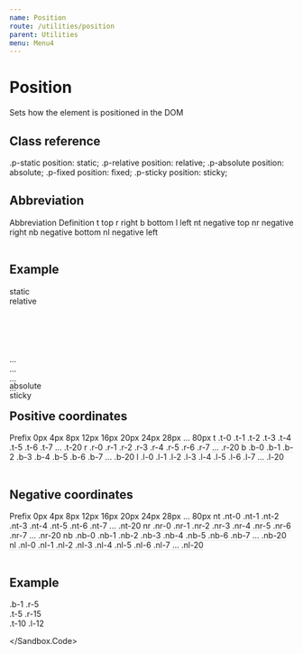 ```yaml
---
name: Position
route: /utilities/position
parent: Utilities
menu: Menu4
---
```



# Position

Sets how the element is positioned in the DOM

## Class reference

<Reference>
  <Property>
    <Name>.p-static</Name>
    <Output>position: static;</Output>
  </Property>
  <Property>
    <Name>.p-relative</Name>
    <Output>position: relative;</Output>
  </Property>
  <Property>
    <Name>.p-absolute</Name>
    <Output>position: absolute;</Output>
  </Property>
  <Property>
    <Name>.p-fixed</Name>
    <Output>position: fixed;</Output>
  </Property>
  <Property>
    <Name>.p-sticky</Name>
    <Output>position: sticky;</Output>
  </Property>
</Reference>

## Abbreviation
<Table>
  <TRow className="flex flex-between p-3 bg-grey-05 c-pointer">
    <TCol className="flex-1 flex flex-start c-grey-50 fw-500">
        Abbreviation
    </TCol>
    <TCol className="flex-1 flex flex-start c-grey-50 fw-500">
        Definition
    </TCol>
  </TRow>
  <TRow className="flex flex-between p-3 c-pointer fs-caption-2" style="border-bottom:1px solid #e1e1e1;">
    <TCol className="flex-1 flex flex-start">
        t
    </TCol>
    <TCol className="flex-1 flex flex-start">
        top
    </TCol>
  </TRow>
  <TRow className="flex flex-between p-3 c-pointer fs-caption-2" style="border-bottom:1px solid #e1e1e1;">
    <TCol className="flex-1 flex flex-start">
        r
    </TCol>
    <TCol className="flex-1 flex flex-start">
        right
    </TCol>
  </TRow>
  <TRow className="flex flex-between p-3 c-pointer fs-caption-2" style="border-bottom:1px solid #e1e1e1;">
    <TCol className="flex-1 flex flex-start">
        b
    </TCol>
    <TCol className="flex-1 flex flex-start">
        bottom
    </TCol>
  </TRow>
  <TRow className="flex flex-between p-3 c-pointer fs-caption-2" style="border-bottom:1px solid #e1e1e1;">
    <TCol className="flex-1 flex flex-start">
        l
    </TCol>
    <TCol className="flex-1 flex flex-start">
        left
    </TCol>
  </TRow>
  <TRow className="flex flex-between p-3 c-pointer fs-caption-2" style="border-bottom:1px solid #e1e1e1;">
    <TCol className="flex-1 flex flex-start">
        nt
    </TCol>
    <TCol className="flex-1 flex flex-start">
        negative top
    </TCol>
  </TRow>
  <TRow className="flex flex-between p-3 c-pointer fs-caption-2" style="border-bottom:1px solid #e1e1e1;">
    <TCol className="flex-1 flex flex-start">
        nr
    </TCol>
    <TCol className="flex-1 flex flex-start">
        negative right
    </TCol>
  </TRow>
  <TRow className="flex flex-between p-3 c-pointer fs-caption-2" style="border-bottom:1px solid #e1e1e1;">
    <TCol className="flex-1 flex flex-start">
        nb
    </TCol>
    <TCol className="flex-1 flex flex-start">
        negative bottom
    </TCol>
  </TRow>
  <TRow className="flex flex-between p-3 c-pointer fs-caption-2" style="border-bottom:1px solid #e1e1e1;">
    <TCol className="flex-1 flex flex-start">
        nl
    </TCol>
    <TCol className="flex-1 flex flex-start">
        negative left
    </TCol>
  </TRow>
</Table>

## Example

<Sandbox>
    <Sandbox.Preview>
        <div className="p-relative o-scroll" style="height:120px;">
            <div className="w-10p d-inline-block bg-tertiary-300 ba bc-tertiary-700 h-56 c-black fs-caption ta-center z-0 p-static">static</div>
            <div className="w-10p d-inline-block bg-tertiary-300 ba bc-tertiary-700 h-56 c-black fs-caption ta-center z-0 p-relative t-5 l-10" style="height:150px;">relative</div>
            <div className="w-10p d-inline-block bg-tertiary-300 ba bc-tertiary-700 h-56 c-black fs-caption ta-center z-0 p-absolute t-12 r-15">absolute</div>
            <div className="w-10p d-inline-block bg-tertiary-300 ba bc-tertiary-700 h-56 c-black fs-caption ta-center z-0 p-sticky t-15">sticky</div>
        </div>
    </Sandbox.Preview>
    <Sandbox.Code>
      <div className="p-static">...</div>
      <div className="p-relative t-5 l-10">...</div>
      <div className="p-absolute t-12 r-15">...</div>
      <div className="p-sticky t-15">...</div>
    </Sandbox.Code>
</Sandbox>

## Positive coordinates
<Table>
<TRow className="flex flex-between p-3 bg-grey-05 c-pointer">
        <TCol className="flex-1 flex flex-start c-grey-50 fw-500">
            Prefix
        </TCol>
        <TCol className="flex-1 flex flex-start c-grey-50 fw-500">
            0px
        </TCol>
        <TCol className="flex-1 flex flex-start c-grey-50 fw-500">
            4px
        </TCol>
        <TCol className="flex-1 flex flex-start c-grey-50 fw-500">
            8px
        </TCol>
        <TCol className="flex-1 flex flex-start c-grey-50 fw-500">
            12px
        </TCol>
        <TCol className="flex-1 flex flex-start c-grey-50 fw-500">
            16px
        </TCol>
        <TCol className="flex-1 flex flex-start c-grey-50 fw-500">
            20px
        </TCol>
        <TCol className="flex-1 flex flex-start c-grey-50 fw-500">
            24px
        </TCol>
        <TCol className="flex-1 flex flex-start c-grey-50 fw-500">
            28px
        </TCol>
        <TCol className="flex-1 flex flex-start c-grey-50 fw-500">
            ...
        </TCol>
        <TCol className="flex-1 flex flex-start c-grey-50 fw-500">
            80px
        </TCol>
    </TRow>
    <TRow className="flex flex-between p-3 c-pointer fs-caption-2" style="border-bottom:1px solid #e1e1e1;">
        <TCol className="flex-1 flex flex-start">
            t
        </TCol>
        <TCol className="flex-1 flex flex-start">
            .t-0
        </TCol>
        <TCol className="flex-1 flex flex-start">
            .t-1
        </TCol>
        <TCol className="flex-1 flex flex-start">
            .t-2
        </TCol>
        <TCol className="flex-1 flex flex-start">
            .t-3
        </TCol>
        <TCol className="flex-1 flex flex-start">
            .t-4
        </TCol>
        <TCol className="flex-1 flex flex-start">
            .t-5
        </TCol>
        <TCol className="flex-1 flex flex-start">
            .t-6
        </TCol>
        <TCol className="flex-1 flex flex-start">
            .t-7
        </TCol>
        <TCol className="flex-1 flex flex-start">
            ...
        </TCol>
        <TCol className="flex-1 flex flex-start">
            .t-20
        </TCol>
    </TRow>
    <TRow className="flex flex-between p-3 c-pointer fs-caption-2" style="border-bottom:1px solid #e1e1e1;">
        <TCol className="flex-1 flex flex-start">
            r
        </TCol>
        <TCol className="flex-1 flex flex-start">
            .r-0
        </TCol>
        <TCol className="flex-1 flex flex-start">
            .r-1
        </TCol>
        <TCol className="flex-1 flex flex-start">
            .r-2
        </TCol>
        <TCol className="flex-1 flex flex-start">
            .r-3
        </TCol>
        <TCol className="flex-1 flex flex-start">
            .r-4
        </TCol>
        <TCol className="flex-1 flex flex-start">
            .r-5
        </TCol>
        <TCol className="flex-1 flex flex-start">
            .r-6
        </TCol>
        <TCol className="flex-1 flex flex-start">
            .r-7
        </TCol>
        <TCol className="flex-1 flex flex-start">
            ...
        </TCol>
        <TCol className="flex-1 flex flex-start">
            .r-20
        </TCol>
    </TRow>
    <TRow className="flex flex-between p-3 c-pointer fs-caption-2" style="border-bottom:1px solid #e1e1e1;">
        <TCol className="flex-1 flex flex-start">
            b
        </TCol>
        <TCol className="flex-1 flex flex-start">
            .b-0
        </TCol>
        <TCol className="flex-1 flex flex-start">
            .b-1
        </TCol>
        <TCol className="flex-1 flex flex-start">
            .b-2
        </TCol>
        <TCol className="flex-1 flex flex-start">
            .b-3
        </TCol>
        <TCol className="flex-1 flex flex-start">
            .b-4
        </TCol>
        <TCol className="flex-1 flex flex-start">
            .b-5
        </TCol>
        <TCol className="flex-1 flex flex-start">
            .b-6
        </TCol>
        <TCol className="flex-1 flex flex-start">
            .b-7
        </TCol>
        <TCol className="flex-1 flex flex-start">
            ...
        </TCol>
        <TCol className="flex-1 flex flex-start">
            .b-20
        </TCol>
    </TRow>
    <TRow className="flex flex-between p-3 c-pointer fs-caption-2" style="border-bottom:1px solid #e1e1e1;">
        <TCol className="flex-1 flex flex-start">
            l
        </TCol>
        <TCol className="flex-1 flex flex-start">
            .l-0
        </TCol>
        <TCol className="flex-1 flex flex-start">
            .l-1
        </TCol>
        <TCol className="flex-1 flex flex-start">
            .l-2
        </TCol>
        <TCol className="flex-1 flex flex-start">
            .l-3
        </TCol>
        <TCol className="flex-1 flex flex-start">
            .l-4
        </TCol>
        <TCol className="flex-1 flex flex-start">
            .l-5
        </TCol>
        <TCol className="flex-1 flex flex-start">
            .l-6
        </TCol>
        <TCol className="flex-1 flex flex-start">
            .l-7
        </TCol>
        <TCol className="flex-1 flex flex-start">
            ...
        </TCol>
        <TCol className="flex-1 flex flex-start">
            .l-20
        </TCol>
    </TRow>
    </Table>

## Negative coordinates
<Table>
<TRow className="flex flex-between p-3 bg-grey-05 c-pointer">
        <TCol className="flex-1 flex flex-start c-grey-50 fw-500">
            Prefix
        </TCol>
        <TCol className="flex-1 flex flex-start c-grey-50 fw-500">
            0px
        </TCol>
        <TCol className="flex-1 flex flex-start c-grey-50 fw-500">
            4px
        </TCol>
        <TCol className="flex-1 flex flex-start c-grey-50 fw-500">
            8px
        </TCol>
        <TCol className="flex-1 flex flex-start c-grey-50 fw-500">
            12px
        </TCol>
        <TCol className="flex-1 flex flex-start c-grey-50 fw-500">
            16px
        </TCol>
        <TCol className="flex-1 flex flex-start c-grey-50 fw-500">
            20px
        </TCol>
        <TCol className="flex-1 flex flex-start c-grey-50 fw-500">
            24px
        </TCol>
        <TCol className="flex-1 flex flex-start c-grey-50 fw-500">
            28px
        </TCol>
        <TCol className="flex-1 flex flex-start c-grey-50 fw-500">
            ...
        </TCol>
        <TCol className="flex-1 flex flex-start c-grey-50 fw-500">
            80px
        </TCol>
    </TRow>
    <TRow className="flex flex-between p-3 c-pointer fs-caption-2" style="border-bottom:1px solid #e1e1e1;">
        <TCol className="flex-1 flex flex-start">
            nt
        </TCol>
        <TCol className="flex-1 flex flex-start">
            .nt-0
        </TCol>
        <TCol className="flex-1 flex flex-start">
            .nt-1
        </TCol>
        <TCol className="flex-1 flex flex-start">
            .nt-2
        </TCol>
        <TCol className="flex-1 flex flex-start">
            .nt-3
        </TCol>
        <TCol className="flex-1 flex flex-start">
            .nt-4
        </TCol>
        <TCol className="flex-1 flex flex-start">
            .nt-5
        </TCol>
        <TCol className="flex-1 flex flex-start">
            .nt-6
        </TCol>
        <TCol className="flex-1 flex flex-start">
            .nt-7
        </TCol>
        <TCol className="flex-1 flex flex-start">
            ...
        </TCol>
        <TCol className="flex-1 flex flex-start">
            .nt-20
        </TCol>
    </TRow>
    <TRow className="flex flex-between p-3 c-pointer fs-caption-2" style="border-bottom:1px solid #e1e1e1;">
        <TCol className="flex-1 flex flex-start">
            nr
        </TCol>
        <TCol className="flex-1 flex flex-start">
            .nr-0
        </TCol>
        <TCol className="flex-1 flex flex-start">
            .nr-1
        </TCol>
        <TCol className="flex-1 flex flex-start">
            .nr-2
        </TCol>
        <TCol className="flex-1 flex flex-start">
            .nr-3
        </TCol>
        <TCol className="flex-1 flex flex-start">
            .nr-4
        </TCol>
        <TCol className="flex-1 flex flex-start">
            .nr-5
        </TCol>
        <TCol className="flex-1 flex flex-start">
            .nr-6
        </TCol>
        <TCol className="flex-1 flex flex-start">
            .nr-7
        </TCol>
        <TCol className="flex-1 flex flex-start">
            ...
        </TCol>
        <TCol className="flex-1 flex flex-start">
            .nr-20
        </TCol>
    </TRow>
    <TRow className="flex flex-between p-3 c-pointer fs-caption-2" style="border-bottom:1px solid #e1e1e1;">
        <TCol className="flex-1 flex flex-start">
            nb
        </TCol>
        <TCol className="flex-1 flex flex-start">
            .nb-0
        </TCol>
        <TCol className="flex-1 flex flex-start">
            .nb-1
        </TCol>
        <TCol className="flex-1 flex flex-start">
            .nb-2
        </TCol>
        <TCol className="flex-1 flex flex-start">
            .nb-3
        </TCol>
        <TCol className="flex-1 flex flex-start">
            .nb-4
        </TCol>
        <TCol className="flex-1 flex flex-start">
            .nb-5
        </TCol>
        <TCol className="flex-1 flex flex-start">
            .nb-6
        </TCol>
        <TCol className="flex-1 flex flex-start">
            .nb-7
        </TCol>
        <TCol className="flex-1 flex flex-start">
            ...
        </TCol>
        <TCol className="flex-1 flex flex-start">
            .nb-20
        </TCol>
    </TRow>
    <TRow className="flex flex-between p-3 c-pointer fs-caption-2" style="border-bottom:1px solid #e1e1e1;">
        <TCol className="flex-1 flex flex-start">
            nl
        </TCol>
        <TCol className="flex-1 flex flex-start">
            .nl-0
        </TCol>
        <TCol className="flex-1 flex flex-start">
            .nl-1
        </TCol>
        <TCol className="flex-1 flex flex-start">
            .nl-2
        </TCol>
        <TCol className="flex-1 flex flex-start">
            .nl-3
        </TCol>
        <TCol className="flex-1 flex flex-start">
            .nl-4
        </TCol>
        <TCol className="flex-1 flex flex-start">
            .nl-5
        </TCol>
        <TCol className="flex-1 flex flex-start">
            .nl-6
        </TCol>
        <TCol className="flex-1 flex flex-start">
            .nl-7
        </TCol>
        <TCol className="flex-1 flex flex-start">
            ...
        </TCol>
        <TCol className="flex-1 flex flex-start">
            .nl-20
        </TCol>
    </TRow>
    </Table>

<Spacer my={4} />

## Example 
<Sandbox>
  <Sandbox.Preview>
    <div className="d-inline-block ta-center oy-scroll p-relative" style={{
        height: '250px',
        width: '600px'
    }}>
      <div className="w-10p d-inline-block bg-tertiary-300 ba bc-tertiary-700 h-56 c-black fs-caption ta-center z-0 p-absolute b-1 r-5">.b-1 .r-5</div>  
      <div className="w-10p d-inline-block bg-tertiary-300 ba bc-tertiary-700 h-56 c-black fs-caption ta-center z-0 p-absolute t-5 r-15">.t-5 .r-15</div>  
      <div className="w-10p d-inline-block bg-tertiary-300 ba bc-tertiary-700 h-56 c-black fs-caption ta-center z-0 p-absolute t-10 l-12">.t-10 .l-12</div>  
    </div>
  </Sandbox.Preview>
  <Sandbox.Code>
    <div className="p-absolute b-1 r-5"></div>
    <div className="p-absolute t-5 r-15"></div>
    <div className="p-absolute t-10 l-12"></div>

  </Sandbox.Code>
</Sandbox>